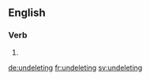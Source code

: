
==English==

===Verb===
{{head|en}}

# {{present participle of|undelete|lang=en}}

[[de:undeleting]]
[[fr:undeleting]]
[[sv:undeleting]]